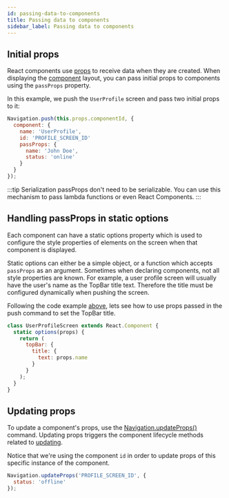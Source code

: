 ```yaml
---
id: passing-data-to-components
title: Passing data to components
sidebar_label: Passing data to components
---
```


## Initial props

React components use [props](https://facebook.github.io/react-native/docs/props) to receive data when they are created. When displaying the [component](component.mdx) layout, you can pass initial props to components using the `passProps` property.

In this example, we push the `UserProfile` screen and pass two initial props to it:

```js
Navigation.push(this.props.componentId, {
  component: {
    name: 'UserProfile',
    id: 'PROFILE_SCREEN_ID'
    passProps: {
      name: 'John Doe',
      status: 'online'
    }
  }
});
```

:::tip Serialization
passProps don't need to be serializable. You can use this mechanism to pass lambda functions or even React Components.
:::

## Handling passProps in static options

Each component can have a static options property which is used to configure the style properties of elements on the screen when that component is displayed. 

Static options can either be a simple object, or a function which accepts `passProps` as an argument. Sometimes when declaring components, not all style properties are known. For example, a user profile screen will usually have the user's name as the TopBar title text. Therefore the title must be configured dynamically when pushing the screen.

Following the code example [above](passing-data-to-components.mdx#initial-props), lets see how to use props passed in the push command to set the TopBar title.

```jsx
class UserProfileScreen extends React.Component {
  static options(props) {
    return (
      topBar: {
        title: {
          text: props.name
        }
      }
    );
  }
}
```

## Updating props

To update a component's props, use the [Navigation.updateProps()](component-api.mdx#updateprops) command. Updating props triggers the component lifecycle methods related to [updating](https://reactjs.org/docs/react-component.html#updating).

Notice that we're using the component `id` in order to update props of this specific instance of the component.

```js
Navigation.updateProps('PROFILE_SCREEN_ID', {
  status: 'offline'
});
```
